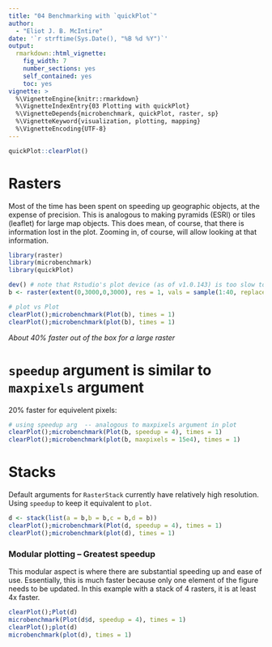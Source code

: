 ```yaml
---
title: "04 Benchmarking with `quickPlot`"
author:
  - "Eliot J. B. McIntire"
date: '`r strftime(Sys.Date(), "%B %d %Y")`'
output:
  rmarkdown::html_vignette:
    fig_width: 7
    number_sections: yes
    self_contained: yes
    toc: yes
vignette: >
  %\VignetteEngine{knitr::rmarkdown}
  %\VignetteIndexEntry{03 Plotting with quickPlot}
  %\VignetteDepends{microbenchmark, quickPlot, raster, sp}
  %\VignetteKeyword{visualization, plotting, mapping}
  %\VignetteEncoding{UTF-8}
---
```


```r
quickPlot::clearPlot()
```

# Rasters

Most of the time has been spent on speeding up geographic objects, at the expense of precision. This is analogous to making pyramids (ESRI) or tiles (leaflet) for large map objects. This does mean, of course, that there is information lost in the plot. Zooming in, of course, will allow looking at that information.


```r

library(raster)
library(microbenchmark)
library(quickPlot)

dev() # note that Rstudio's plot device (as of v1.0.143) is too slow to bother with any of these tests
b <- raster(extent(0,3000,0,3000), res = 1, vals = sample(1:40, replace = TRUE, size = 9e6))

# plot vs Plot 
clearPlot();microbenchmark(Plot(b), times = 1)
clearPlot();microbenchmark(plot(b), times = 1)
```

*About 40% faster out of the box for a large raster*

# `speedup` argument is similar to `maxpixels` argument

20% faster for equivelent pixels:

```r
# using speedup arg  -- analogous to maxpixels argument in plot
clearPlot();microbenchmark(Plot(b, speedup = 4), times = 1)
clearPlot();microbenchmark(plot(b, maxpixels = 15e4), times = 1)
```


# Stacks

Default arguments for `RasterStack` currently have relatively high resolution. Using `speedup` to keep it equivalent to `plot`.
```r
d <- stack(list(a = b,b = b,c = b,d = b))
clearPlot();microbenchmark(Plot(d, speedup = 4), times = 1)
clearPlot();microbenchmark(plot(d), times = 1)

```

### Modular plotting -- Greatest speedup

This modular aspect is where there are substantial speeding up and ease of use. Essentially, this is much faster because only one element of the figure needs to be updated. In this example with a stack of 4 rasters, it is at least 4x faster.

```r
clearPlot();Plot(d)
microbenchmark(Plot(d$d, speedup = 4), times = 1)
clearPlot();plot(d)
microbenchmark(plot(d), times = 1)
```


